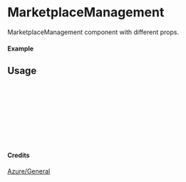 
<Meta of={MarketplaceManagement} title="Azure/General/MarketplaceManagement" />

# MarketplaceManagement

MarketplaceManagement component with different props.

#### Example

<Canvas of={MarketplaceManagement.Primary} />

## Usage

```ts
import { MarketplaceManagement } from "yadl-ui";

const Example = () => {
  return (
      <MarketplaceManagement />
  );
};

export default Example;
```

#### Credits
[Azure/General](https://learn.microsoft.com/en-us/azure/architecture/icons/)
